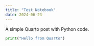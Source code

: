 ```yaml
---
title: "Test Notebook"
date: 2024-06-23
---
```


A simple Quarto post with Python code.

```python
print("Hello from Quarto")
```
